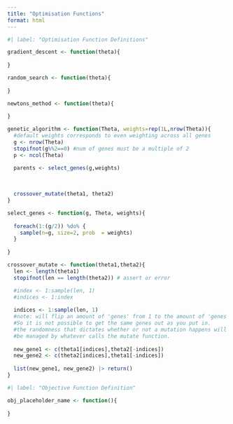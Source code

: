 ```yaml
---
title: "Optimisation Functions"
format: html
---
```




```r
#| label: "Optimisation Function Definitions"

gradient_descent <- function(theta){
  
}

random_search <- function(theta){
  
}

newtons_method <- function(theta){
  
}

genetic_algorithm <- function(Theta, weights=rep(1L,nrow(Theta)){
  #default weights corresponds to even weighting across all genes
  g <- nrow(Theta)
  stopifnot(g%%2==0) #num of genes must be a multiple of 2 
  p <- ncol(Theta)

  parents <- select_genes(g,weights)
  
  
  
  crossover_mutate(theta1, theta2)
}

select_genes <- function(g, Theta, weights){
  
  foreach(1:(g/2)) %do% {
    sample(n=g, size=2, prob  = weights)
  }
  
}

crossover_mutate <- function(theta1,theta2){
  len <- length(theta1)
  stopifnot(len == length(theta2)) # assert or error

  #index <- 1:sample(len, 1)
  #indices <- 1:index
  
  indices <- 1:sample(len, 1)
  #note: will flip an amount of 'genes' from 1 to the amount of 'genes'. 
  #So it is not possible to get the same genes out as you put in.
  #the randomness that dictates whether or not a mutation happens will solely
  #be managed by whatever calls the mutate function.
  
  new_gene1 <- c(theta1[indices],theta2[-indices])
  new_gene2 <- c(theta2[indices],theta1[-indices])
  
  list(new_gene1, new_gene2) |> return()
}

```

```r
#| label: "Objective Function Definition"

obj_placeholder_name <- function(){
  
}

```  